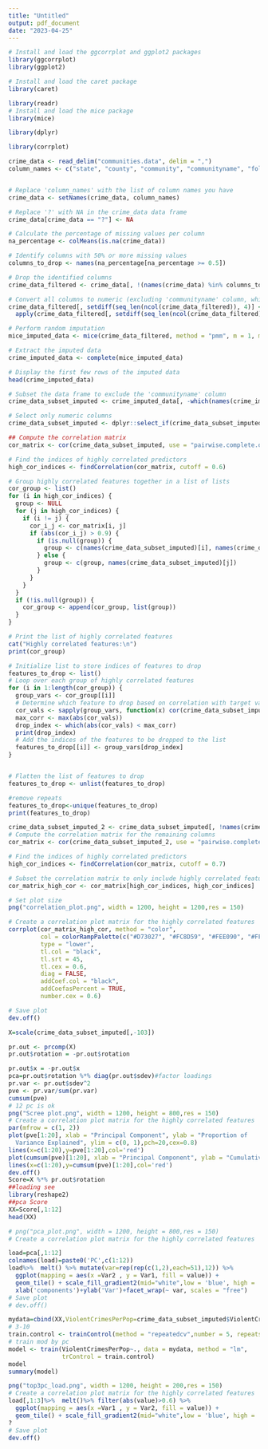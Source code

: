 ```yaml
---
title: "Untitled"
output: pdf_document
date: "2023-04-25"
---
```


```r
# Install and load the ggcorrplot and ggplot2 packages
library(ggcorrplot)
library(ggplot2)

# Install and load the caret package
library(caret)

library(readr)
# Install and load the mice package
library(mice)

library(dplyr)

library(corrplot)
```


```r
crime_data <- read_delim("communities.data", delim = ",")
column_names <- c("state", "county", "community", "communityname", "fold", "population", "householdsize", "racepctblack", "racePctWhite", "racePctAsian", "racePctHisp", "agePct12t21", "agePct12t29", "agePct16t24", "agePct65up", "numbUrban", "pctUrban", "medIncome", "pctWWage", "pctWFarmSelf", "pctWInvInc", "pctWSocSec", "pctWPubAsst", "pctWRetire", "medFamInc", "perCapInc", "whitePerCap", "blackPerCap", "indianPerCap", "AsianPerCap", "OtherPerCap", "HispPerCap", "NumUnderPov", "PctPopUnderPov", "PctLess9thGrade", "PctNotHSGrad", "PctBSorMore", "PctUnemployed", "PctEmploy", "PctEmplManu", "PctEmplProfServ", "PctOccupManu", "PctOccupMgmtProf", "MalePctDivorce", "MalePctNevMarr", "FemalePctDiv", "TotalPctDiv", "PersPerFam", "PctFam2Par", "PctKids2Par", "PctYoungKids2Par", "PctTeen2Par", "PctWorkMomYoungKids", "PctWorkMom", "NumIlleg", "PctIlleg", "NumImmig", "PctImmigRecent", "PctImmigRec5", "PctImmigRec8", "PctImmigRec10", "PctRecentImmig", "PctRecImmig5", "PctRecImmig8", "PctRecImmig10", "PctSpeakEnglOnly", "PctNotSpeakEnglWell", "PctLargHouseFam", "PctLargHouseOccup", "PersPerOccupHous", "PersPerOwnOccHous", "PersPerRentOccHous", "PctPersOwnOccup", "PctPersDenseHous", "PctHousLess3BR", "MedNumBR", "HousVacant", "PctHousOccup", "PctHousOwnOcc", "PctVacantBoarded", "PctVacMore6Mos", "MedYrHousBuilt", "PctHousNoPhone", "PctWOFullPlumb", "OwnOccLowQuart", "OwnOccMedVal", "OwnOccHiQuart", "RentLowQ", "RentMedian", "RentHighQ", "MedRent", "MedRentPctHousInc", "MedOwnCostPctInc", "MedOwnCostPctIncNoMtg", "NumInShelters", "NumStreet", "PctForeignBorn", "PctBornSameState", "PctSameHouse85", "PctSameCity85", "PctSameState85", "LemasSwornFT", "LemasSwFTPerPop", "LemasSwFTFieldOps", "LemasSwFTFieldPerPop", "LemasTotalReq", "LemasTotReqPerPop", "PolicReqPerOffic", "PolicPerPop", "RacialMatchCommPol", "PctPolicWhite", "PctPolicBlack", "PctPolicHisp", "PctPolicAsian", "PctPolicMinor", "OfficAssgnDrugUnits", "NumKindsDrugsSeiz", "PolicAveOTWorked", "LandArea", "PopDens", "PctUsePubTrans", "PolicCars", "PolicOperBudg", "LemasPctPolicOnPatr", "LemasGangUnitDeploy", "LemasPctOfficDrugUn", "PolicBudgPerPop", "ViolentCrimesPerPop")


# Replace 'column_names' with the list of column names you have
crime_data <- setNames(crime_data, column_names)

# Replace '?' with NA in the crime_data data frame
crime_data[crime_data == "?"] <- NA

# Calculate the percentage of missing values per column
na_percentage <- colMeans(is.na(crime_data))

# Identify columns with 50% or more missing values
columns_to_drop <- names(na_percentage[na_percentage >= 0.5])

# Drop the identified columns
crime_data_filtered <- crime_data[, !(names(crime_data) %in% columns_to_drop)]

# Convert all columns to numeric (excluding 'communityname' column, which is a string)
crime_data_filtered[, setdiff(seq_len(ncol(crime_data_filtered)), 4)] <- 
  apply(crime_data_filtered[, setdiff(seq_len(ncol(crime_data_filtered)), 4)], 2, as.numeric)

# Perform random imputation
mice_imputed_data <- mice(crime_data_filtered, method = "pmm", m = 1, maxit = 1)

# Extract the imputed data
crime_imputed_data <- complete(mice_imputed_data)

# Display the first few rows of the imputed data
head(crime_imputed_data)

# Subset the data frame to exclude the 'communityname' column
crime_data_subset_imputed <- crime_imputed_data[, -which(names(crime_imputed_data) == "communityname")]

# Select only numeric columns
crime_data_subset_imputed <- dplyr::select_if(crime_data_subset_imputed, is.numeric)

## Compute the correlation matrix
cor_matrix <- cor(crime_data_subset_imputed, use = "pairwise.complete.obs")

# Find the indices of highly correlated predictors
high_cor_indices <- findCorrelation(cor_matrix, cutoff = 0.6)

# Group highly correlated features together in a list of lists
cor_group <- list()
for (i in high_cor_indices) {
  group <- NULL
  for (j in high_cor_indices) {
    if (i != j) {
      cor_i_j <- cor_matrix[i, j]
      if (abs(cor_i_j) > 0.9) {
        if (is.null(group)) {
          group <- c(names(crime_data_subset_imputed)[i], names(crime_data_subset_imputed)[j])
        } else {
          group <- c(group, names(crime_data_subset_imputed)[j])
        }
      }
    }
  }
  if (!is.null(group)) {
    cor_group <- append(cor_group, list(group))
  }
}

# Print the list of highly correlated features
cat("Highly correlated features:\n")
print(cor_group)

# Initialize list to store indices of features to drop
features_to_drop <- list()
# Loop over each group of highly correlated features
for (i in 1:length(cor_group)) {
  group_vars <- cor_group[[i]]
  # Determine which feature to drop based on correlation with target variable
  cor_vals <- sapply(group_vars, function(x) cor(crime_data_subset_imputed[[x]], crime_data_subset_imputed$ViolentCrimesPerPop))
  max_corr <- max(abs(cor_vals))
  drop_index <- which(abs(cor_vals) < max_corr)
  print(drop_index)
  # Add the indices of the features to be dropped to the list
  features_to_drop[[i]] <- group_vars[drop_index]
}


# Flatten the list of features to drop
features_to_drop <- unlist(features_to_drop)

#remove repeats
features_to_drop<-unique(features_to_drop)
print(features_to_drop)

crime_data_subset_imputed_2 <- crime_data_subset_imputed[, !names(crime_data_subset_imputed) %in% features_to_drop]
# Compute the correlation matrix for the remaining columns
cor_matrix <- cor(crime_data_subset_imputed_2, use = "pairwise.complete.obs")

# Find the indices of highly correlated predictors
high_cor_indices <- findCorrelation(cor_matrix, cutoff = 0.7)

# Subset the correlation matrix to only include highly correlated features
cor_matrix_high_cor <- cor_matrix[high_cor_indices, high_cor_indices]

# Set plot size
png("correlation_plot.png", width = 1200, height = 1200,res = 150)

# Create a correlation plot matrix for the highly correlated features
corrplot(cor_matrix_high_cor, method = "color",
         col = colorRampPalette(c("#D73027", "#FC8D59", "#FEE090", "#FFFFBF", "#E0F3F8", "#91BFDB", "#4575B4"))(100),
         type = "lower",
         tl.col = "black",
         tl.srt = 45,
         tl.cex = 0.6,
         diag = FALSE,
         addCoef.col = "black",
         addCoefasPercent = TRUE,
         number.cex = 0.6)

# Save plot
dev.off()


```




```r
X=scale(crime_data_subset_imputed[,-103])

pr.out <- prcomp(X)
pr.out$rotation = -pr.out$rotation

pr.out$x = -pr.out$x
pca=pr.out$rotation %*% diag(pr.out$sdev)#factor loadings
pr.var <- pr.out$sdev^2 
pve <- pr.var/sum(pr.var) 
cumsum(pve)
# 12 pc is ok
png("Scree plot.png", width = 1200, height = 800,res = 150)
# Create a correlation plot matrix for the highly correlated features
par(mfrow = c(1, 2))
plot(pve[1:20], xlab = "Principal Component", ylab = "Proportion of
  Variance Explained", ylim = c(0, 1),pch=20,cex=0.8)
lines(x=c(1:20),y=pve[1:20],col='red')
plot(cumsum(pve)[1:20], xlab = "Principal Component", ylab = "Cumulative Proportion of Variance Explained", ylim = c(0, 1),pch=20,cex=0.8)
lines(x=c(1:20),y=cumsum(pve)[1:20],col='red')
dev.off()
Score=X %*% pr.out$rotation  
##loading see
library(reshape2)
##pca Score
XX=Score[,1:12]
head(XX)
```

```r
# png("pca_plot.png", width = 1200, height = 800,res = 150)
# Create a correlation plot matrix for the highly correlated features

load=pca[,1:12]
colnames(load)=paste0('PC',c(1:12))
load%>%  melt() %>% mutate(var=rep(rep(c(1,2),each=51),12)) %>% 
  ggplot(mapping = aes(x =Var2 , y = Var1, fill = value)) + 
  geom_tile() + scale_fill_gradient2(mid="white",low = 'blue', high = 'red') + theme(axis.text.y = element_text(size = 5),axis.text.x = element_text(size = 5))+
  xlab('components')+ylab('Var')+facet_wrap(~ var, scales = "free") 
# Save plot
# dev.off()
```



```r
mydata=cbind(XX,ViolentCrimesPerPop=crime_data_subset_imputed$ViolentCrimesPerPop)
# 3-10
train.control <- trainControl(method = "repeatedcv",number = 5, repeats = 1)
# train mod by pc
model <- train(ViolentCrimesPerPop~., data = mydata, method = "lm",
               trControl = train.control)
model
summary(model)
```

```r
png("top3pc_load.png", width = 1200, height = 200,res = 150)
# Create a correlation plot matrix for the highly correlated features
load[,1:3]%>%  melt()%>% filter(abs(value)>0.6) %>% 
  ggplot(mapping = aes(x =Var1 , y = Var2, fill = value)) + 
  geom_tile() + scale_fill_gradient2(mid="white",low = 'blue', high = 'red') + theme(text = element_text(size=8),,axis.text.y = element_text(size = 5),axis.text.x = element_text(angle=45,size = 3,hjust=1))+labs(title="The variables that the first three principal components mainly represent",y='components',x='correlated variable')
?
# Save plot
dev.off()

```

